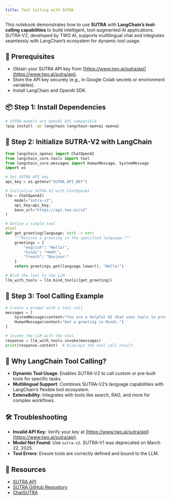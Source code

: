 ```yaml
---
title: Tool Calling with SUTRA
---
```


This notebook demonstrates how to use **SUTRA** with **LangChain’s tool-calling capabilities** to build intelligent, tool-augmented AI applications. SUTRA-V2, developed by TWO AI, supports multilingual chat and integrates seamlessly with LangChain’s ecosystem for dynamic tool usage.[](https://docs.crewai.com/tools/langchaintool)

## 🔧 Prerequisites

- Obtain your SUTRA API key from [https://www.two.ai/sutra/api](https://www.two.ai/sutra/api).
- Store the API key securely (e.g., in Google Colab secrets or environment variables).
- Install LangChain and OpenAI SDK.

## 📦 Step 1: Install Dependencies

```bash
# SUTRA models are OpenAI API compatible
!pip install -qU langchain langchain-openai openai
```

## 🔐 Step 2: Initialize SUTRA-V2 with LangChain

```python
from langchain_openai import ChatOpenAI
from langchain_core.tools import tool
from langchain_core.messages import HumanMessage, SystemMessage
import os

# Set SUTRA API key
api_key = os.getenv("SUTRA_API_KEY")

# Initialize SUTRA-V2 with ChatOpenAI
llm = ChatOpenAI(
    model="sutra-v2",
    api_key=api_key,
    base_url="https://api.two.ai/v2"
)

# Define a simple tool
@tool
def get_greeting(language: str) -> str:
    """Returns a greeting in the specified language."""
    greetings = {
        "english": "Hello!",
        "hindi": "नमस्ते!",
        "french": "Bonjour!"
    }
    return greetings.get(language.lower(), "Hello!")

# Bind the tool to the LLM
llm_with_tools = llm.bind_tools([get_greeting])
```

## 💬 Step 3: Tool Calling Example

```python
# Create a prompt with a tool call
messages = [
    SystemMessage(content="You are a helpful AI that uses tools to provide greetings."),
    HumanMessage(content="Get a greeting in Hindi.")
]

# Invoke the LLM with the tool
response = llm_with_tools.invoke(messages)
print(response.content)  # Displays the tool call result
```

## 🌟 Why LangChain Tool Calling?

- **Dynamic Tool Usage**: Enables SUTRA-V2 to call custom or pre-built tools for specific tasks.[](https://docs.crewai.com/tools/langchaintool)
- **Multilingual Support**: Combines SUTRA-V2’s language capabilities with LangChain’s flexible tool ecosystem.
- **Extensibility**: Integrates with tools like search, RAG, and more for complex workflows.

## 🛠 Troubleshooting

- **Invalid API Key**: Verify your key at [https://www.two.ai/sutra/api](https://www.two.ai/sutra/api).
- **Model Not Found**: Use `sutra-v2`. SUTRA-V1 was deprecated on March 22, 2025.
- **Tool Errors**: Ensure tools are correctly defined and bound to the LLM.

## 📎 Resources

- [SUTRA API](https://www.two.ai/sutra/api)
- [SUTRA GitHub Repository](https://github.com/sutra-dev/sutra-cookbook)
- [ChatSUTRA](https://chat.two.ai)
